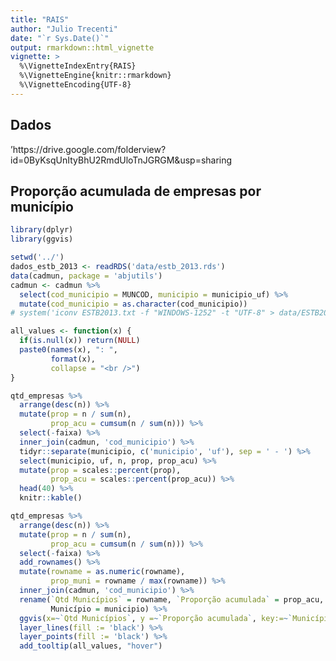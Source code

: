 ```yaml
---
title: "RAIS"
author: "Julio Trecenti"
date: "`r Sys.Date()`"
output: rmarkdown::html_vignette
vignette: >
  %\VignetteIndexEntry{RAIS}
  %\VignetteEngine{knitr::rmarkdown}
  %\VignetteEncoding{UTF-8}
---
```


## Dados

'https://drive.google.com/folderview?id=0ByKsqUnItyBhU2RmdUloTnJGRGM&usp=sharing

## Proporção acumulada de empresas por município

```r
library(dplyr)
library(ggvis)

setwd('../')
dados_estb_2013 <- readRDS('data/estb_2013.rds')
data(cadmun, package = 'abjutils')
cadmun <- cadmun %>%
  select(cod_municipio = MUNCOD, municipio = municipio_uf) %>%
  mutate(cod_municipio = as.character(cod_municipio))
# system('iconv ESTB2013.txt -f "WINDOWS-1252" -t "UTF-8" > data/ESTB2013_conv.txt')

all_values <- function(x) {
  if(is.null(x)) return(NULL)
  paste0(names(x), ": ",
         format(x),
         collapse = "<br />")
}

qtd_empresas %>%
  arrange(desc(n)) %>%
  mutate(prop = n / sum(n),
         prop_acu = cumsum(n / sum(n))) %>%
  select(-faixa) %>%
  inner_join(cadmun, 'cod_municipio') %>%
  tidyr::separate(municipio, c('municipio', 'uf'), sep = ' - ') %>%
  select(municipio, uf, n, prop, prop_acu) %>%
  mutate(prop = scales::percent(prop),
         prop_acu = scales::percent(prop_acu)) %>%
  head(40) %>%
  knitr::kable()

qtd_empresas %>%
  arrange(desc(n)) %>%
  mutate(prop = n / sum(n),
         prop_acu = cumsum(n / sum(n))) %>%
  select(-faixa) %>%
  add_rownames() %>%
  mutate(rowname = as.numeric(rowname),
         prop_muni = rowname / max(rowname)) %>%
  inner_join(cadmun, 'cod_municipio') %>%
  rename(`Qtd Municípios` = rowname, `Proporção acumulada` = prop_acu,
         Município = municipio) %>%
  ggvis(x=~`Qtd Municípios`, y =~`Proporção acumulada`, key:=~`Município`) %>%
  layer_lines(fill := 'black') %>%
  layer_points(fill := 'black') %>%
  add_tooltip(all_values, "hover")
```

